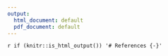 ```yaml
---
output:
  html_document: default
  pdf_document: default
---
```


`r if (knitr::is_html_output()) '# References {-}'`